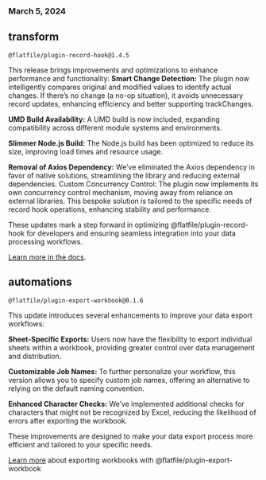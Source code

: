 ### March 5, 2024

## transform

`@flatfile/plugin-record-hook@1.4.5`

This release brings improvements and optimizations to enhance performance and functionality:
**Smart Change Detection:** The plugin now intelligently compares original and modified values to identify actual changes. If there’s no change (a no-op situation), it avoids unnecessary record updates, enhancing efficiency and better supporting trackChanges.

**UMD Build Availability:** A UMD build is now included, expanding compatibility across different module systems and environments.

**Slimmer Node.js Build:** The Node.js build has been optimized to reduce its size, improving load times and resource usage.

**Removal of Axios Dependency:** We’ve eliminated the Axios dependency in favor of native solutions, streamlining the library and reducing external dependencies.
Custom Concurrency Control: The plugin now implements its own concurrency control mechanism, moving away from reliance on external libraries. This bespoke solution is tailored to the specific needs of record hook operations, enhancing stability and performance.

These updates mark a step forward in optimizing @flatfile/plugin-record-hook for developers and ensuring seamless integration into your data processing workflows.

[Learn more in the docs](../../../plugins-docs/transform/record-hook).

## automations

`@flatfile/plugin-export-workbook@0.1.6`

This update introduces several enhancements to improve your data export workflows:

**Sheet-Specific Exports:** Users now have the flexibility to export individual sheets within a workbook, providing greater control over data management and distribution.

**Customizable Job Names:** To further personalize your workflow, this version allows you to specify custom job names, offering an alternative to relying on the default naming convention.

**Enhanced Character Checks:** We’ve implemented additional checks for characters that might not be recognized by Excel, reducing the likelihood of errors after exporting the workbook.

These improvements are designed to make your data export process more efficient and tailored to your specific needs.

[Learn more](../../../plugins-docs/export/workbook) about exporting workbooks with @flatfile/plugin-export-workbook
